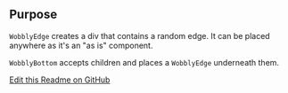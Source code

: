 ## Purpose
`WobblyEdge` creates a div that contains a random edge. It can be placed anywhere as it's an "as is" component.

`WobblyBottom` accepts children and places a `WobblyEdge` underneath them.

[Edit this Readme on GitHub](https://github.com/wellcomecollection/wellcomecollection.org/edit/main/common/views/components/WobblyEdge/README.mdx)
